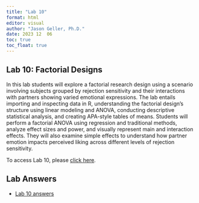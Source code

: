 ```yaml
---
title: "Lab 10"
format: html
editor: visual
author: "Jason Geller, Ph.D."
date: 2023 12  06
toc: true
toc_float: true
---
```


## Lab 10: Factorial Designs

In this lab students will explore a factorial research design using a
scenario involving subjects grouped by rejection sensitivity and their
interactions with partners showing varied emotional expressions. The lab
entails importing and inspecting data in R, understanding the factorial
design's structure using linear modeling and ANOVA, conducting
descriptive statistical analysis, and creating APA-style tables of
means. Students will perform a factorial ANOVA using regression and
traditional methods, analyze effect sizes and power, and visually
represent main and interaction effects. They will also examine simple
effects to understand how partner emotion impacts perceived liking
across different levels of rejection sensitivity.

To access Lab 10, please [click
here](https://classroom.github.com/a/LD9JUnwW).

## Lab Answers

-   [Lab 10
    answers](/Labs/lab_ans/lab10_ans/Lab10-Interactions2-ans.qmd)
